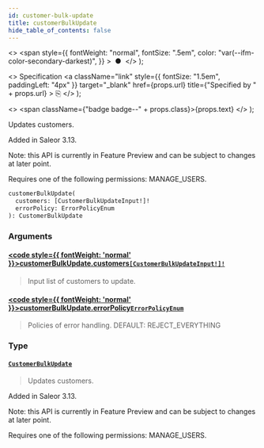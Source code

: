 ```yaml
---
id: customer-bulk-update
title: customerBulkUpdate
hide_table_of_contents: false
---
```


  <>
    <span
      style={{
        fontWeight: "normal",
        fontSize: ".5em",
        color: "var(--ifm-color-secondary-darkest)",
      }}
    >
      &nbsp;●&nbsp;
    </span>
  </>
);

  <>
    Specification
    <a
      className="link"
      style={{ fontSize: "1.5em", paddingLeft: "4px" }}
      target="\_blank"
      href={props.url}
      title={"Specified by " + props.url}
    >
      ⎘
    </a>
  </>
);

  <>
    <span className={"badge badge--" + props.class}>{props.text}</span>
  </>
);

Updates customers.

Added in Saleor 3.13.

Note: this API is currently in Feature Preview and can be subject to changes at later point.

Requires one of the following permissions: MANAGE_USERS.

```graphql
customerBulkUpdate(
  customers: [CustomerBulkUpdateInput!]!
  errorPolicy: ErrorPolicyEnum
): CustomerBulkUpdate
```

### Arguments

#### [<code style={{ fontWeight: 'normal' }}>customerBulkUpdate.<b>customers</b></code>](#)<Bullet />[`[CustomerBulkUpdateInput!]!`](../../../api-reference/users/inputs/customer-bulk-update-input) <Badge class="secondary" text="non-null"/> <Badge class="secondary" text="input"/> <Badge class="secondary" text="users"/>

> Input list of customers to update.

#### [<code style={{ fontWeight: 'normal' }}>customerBulkUpdate.<b>errorPolicy</b></code>](#)<Bullet />[`ErrorPolicyEnum`](../../../api-reference/miscellaneous/enums/error-policy-enum) <Badge class="secondary" text="enum"/> <Badge class="secondary" text="miscellaneous"/>

> Policies of error handling. DEFAULT: REJECT_EVERYTHING

### Type

#### [`CustomerBulkUpdate`](../../../api-reference/users/objects/customer-bulk-update) <Badge class="secondary" text="object"/> <Badge class="secondary" text="users"/>

> Updates customers.

Added in Saleor 3.13.

Note: this API is currently in Feature Preview and can be subject to changes at later point.

Requires one of the following permissions: MANAGE_USERS.

>
